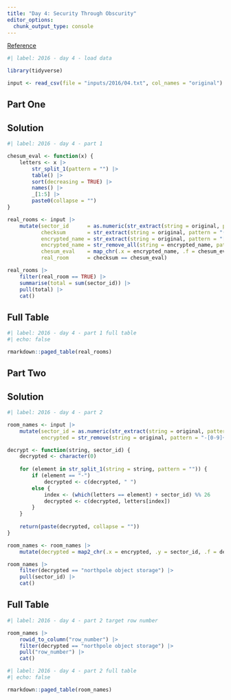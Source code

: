 ```yaml
---
title: "Day 4: Security Through Obscurity"
editor_options: 
  chunk_output_type: console
---
```


[Reference](https://adventofcode.com/2016/day/4)

```r
#| label: 2016 - day 4 - load data

library(tidyverse)

input <- read_csv(file = "inputs/2016/04.txt", col_names = "original")
```

## Part One

::: {.panel-tabset}

## Solution

```r
#| label: 2016 - day 4 - part 1

chesum_eval <- function(x) {
    letters <- x |>
        str_split_1(pattern = "") |> 
        table() |> 
        sort(decreasing = TRUE) |> 
        names() |> 
        _[1:5] |> 
        paste0(collapse = "")
}

real_rooms <- input |> 
    mutate(sector_id      = as.numeric(str_extract(string = original, pattern = "[0-9]+")),
           checksum       = str_extract(string = original, pattern = "(?<=\\[)[a-z]*"),
           encrypted_name = str_extract(string = original, pattern = "[a-z\\-]*(?=-\\d+)"),    
           encrypted_name = str_remove_all(string = encrypted_name, pattern = "\\-"),
           chesum_eval    = map_chr(.x = encrypted_name, .f = chesum_eval),
           real_room      = checksum == chesum_eval)

real_rooms |> 
    filter(real_room == TRUE) |>
    summarise(total = sum(sector_id)) |> 
    pull(total) |> 
    cat()
```

## Full Table

```r
#| label: 2016 - day 4 - part 1 full table
#| echo: false

rmarkdown::paged_table(real_rooms)
```

:::

## Part Two

::: {.panel-tabset}

## Solution

```r
#| label: 2016 - day 4 - part 2

room_names <- input |> 
    mutate(sector_id = as.numeric(str_extract(string = original, pattern = "[0-9]+")),
           encrypted = str_remove(string = original, pattern = "-[0-9]+\\[[a-z]+\\]"))

decrypt <- function(string, sector_id) {
    decrypted <- character(0)
    
    for (element in str_split_1(string = string, pattern = "")) {
        if (element == "-")
            decrypted <- c(decrypted, " ")
        else {
            index <- (which(letters == element) + sector_id) %% 26
            decrypted <- c(decrypted, letters[index])
        }
    }
    
    return(paste(decrypted, collapse = ""))
}

room_names <- room_names |> 
    mutate(decrypted = map2_chr(.x = encrypted, .y = sector_id, .f = decrypt))

room_names |> 
    filter(decrypted == "northpole object storage") |> 
    pull(sector_id) |> 
    cat()
```

## Full Table

```r
#| label: 2016 - day 4 - part 2 target row number

room_names |> 
    rowid_to_column("row_number") |> 
    filter(decrypted == "northpole object storage") |> 
    pull("row_number") |> 
    cat()
```

```r
#| label: 2016 - day 4 - part 2 full table
#| echo: false

rmarkdown::paged_table(room_names)
```

:::
